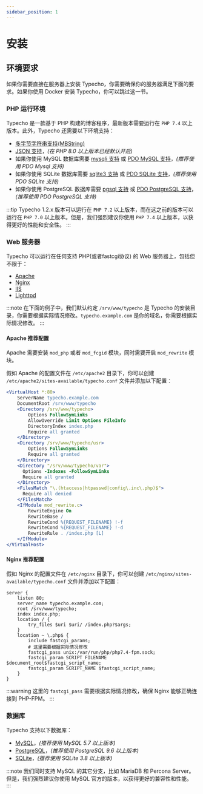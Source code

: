 ```yaml
---
sidebar_position: 1
---
```


# 安装

## 环境要求

如果你需要直接在服务器上安装 Typecho，你需要确保你的服务器满足下面的要求。如果你使用 Docker 安装 Typecho，你可以跳过这一节。

### PHP 运行环境

Typecho 是一款基于 PHP 构建的博客程序，最新版本需要运行在 `PHP 7.4` 以上版本。此外，Typecho 还需要以下环境支持：

- [多字节字符串支持(MBString)](https://www.php.net/manual/zh/book.mbstring.php)
- [JSON 支持](https://www.php.net/manual/zh/book.json.php)，_(在 PHP 8.0 以上版本已经默认开启)_
- 如果你使用 MySQL 数据库需要 [mysqli 支持](https://www.php.net/manual/zh/book.mysqli.php) 或 [PDO MySQL 支持](https://www.php.net/manual/zh/book.pdo.php)，_(推荐使用 PDO Mysql 支持)_
- 如果你使用 SQLite 数据库需要 [sqlite3 支持](https://www.php.net/manual/zh/book.sqlite3.php) 或 [PDO SQLite 支持](https://www.php.net/manual/zh/book.pdo.php)，_(推荐使用 PDO SQLite 支持)_
- 如果你使用 PostgreSQL 数据库需要 [pgsql 支持](https://www.php.net/manual/zh/book.pgsql.php) 或 [PDO PostgreSQL 支持](https://www.php.net/manual/zh/book.pdo.php)，_(推荐使用 PDO PostgreSQL 支持)_

:::tip
Typecho 1.2.x 版本可以运行在 `PHP 7.2` 以上版本，而在这之前的版本可以运行在 `PHP 7.0` 以上版本。但是，我们强烈建议你使用 `PHP 7.4` 以上版本，以获得更好的性能和安全性。
:::

### Web 服务器

Typecho 可以运行在任何支持 PHP(或者fastcgi协议) 的 Web 服务器上，包括但不限于：

- [Apache](https://httpd.apache.org/)
- [Nginx](https://nginx.org/)
- [IIS](https://www.iis.net/)
- [Lighttpd](https://www.lighttpd.net/)

:::note
在下面的例子中，我们默认约定 `/srv/www/typecho` 是 Typecho 的安装目录，你需要根据实际情况修改。`typecho.example.com` 是你的域名，你需要根据实际情况修改。
:::

#### Apache 推荐配置

Apache 需要安装 `mod_php` 或者 `mod_fcgid` 模块，同时需要开启 `mod_rewrite` 模块。

假如 Apache 的配置文件在 `/etc/apache2` 目录下，你可以创建 `/etc/apache2/sites-available/typecho.conf` 文件并添加以下配置：

```apache
<VirtualHost *:80>
    ServerName typecho.example.com
    DocumentRoot /srv/www/typecho
    <Directory /srv/www/typecho>
        Options FollowSymLinks
        AllowOverride Limit Options FileInfo
        DirectoryIndex index.php
        Require all granted
    </Directory>
    <Directory /srv/www/typecho/usr>
        Options FollowSymLinks
        Require all granted
    </Directory>
    <Directory "/srv/www/typecho/var">
      Options -Indexes -FollowSymLinks
      Require all granted
    </Directory>
    <FilesMatch "\.(htaccess|htpasswd|config\.inc\.php)$">
      Require all denied
    </FilesMatch>
    <IfModule mod_rewrite.c>
        RewriteEngine On
        RewriteBase /
        RewriteCond %{REQUEST_FILENAME} !-f
        RewriteCond %{REQUEST_FILENAME} !-d
        RewriteRule . /index.php [L]
    </IfModule>
</VirtualHost>
```

#### Nginx 推荐配置

假如 Nginx 的配置文件在 `/etc/nginx` 目录下，你可以创建 `/etc/nginx/sites-available/typecho.conf` 文件并添加以下配置：

```nginx
server {
    listen 80;
    server_name typecho.example.com;
    root /srv/www/typecho;
    index index.php;
    location / {
        try_files $uri $uri/ /index.php?$args;
    }
    location ~ \.php$ {
        include fastcgi_params;
        # 这里需要根据实际情况修改
        fastcgi_pass unix:/var/run/php/php7.4-fpm.sock;
        fastcgi_param SCRIPT_FILENAME $document_root$fastcgi_script_name;
        fastcgi_param SCRIPT_NAME $fastcgi_script_name;
    }
}
```

:::warning
这里的 `fastcgi_pass` 需要根据实际情况修改，确保 Nginx 能够正确连接到 PHP-FPM。
:::

### 数据库

Typecho 支持以下数据库：

- [MySQL](https://www.mysql.com/)，_(推荐使用 MySQL 5.7 以上版本)_
- [PostgreSQL](https://www.postgresql.org/)，_(推荐使用 PostgreSQL 9.6 以上版本)_
- [SQLite](https://www.sqlite.org/)，_(推荐使用 SQLite 3.8 以上版本)_

:::note
我们同时支持 MySQL 的其它分支，比如 MariaDB 和 Percona Server。但是，我们强烈建议你使用 MySQL 官方的版本，以获得更好的兼容性和性能。
:::